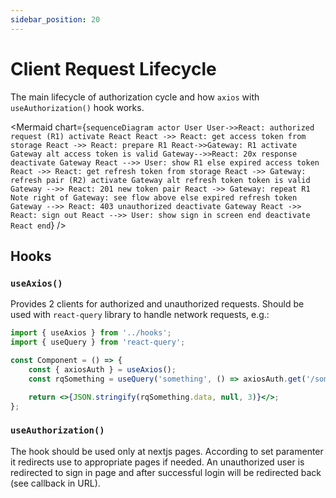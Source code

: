 ```yaml
---
sidebar_position: 20
---
```



# Client Request Lifecycle

The main lifecycle of authorization cycle and how `axios` with `useAuthorization()` hook works.

<Mermaid
	chart={`
		sequenceDiagram
			actor User
			User->>React: authorized request (R1)
			activate React
			React ->> React: get access token from storage
      React ->> React: prepare R1
      React->>Gateway: R1
			activate Gateway
			alt access token is valid
				Gateway-->>React: 20x response
			  deactivate Gateway
				React -->> User: show R1
      else expired access token
			  React ->> React: get refresh token from storage
        React ->> Gateway: refresh pair (R2)
			  activate Gateway
        alt refresh token token is valid
          Gateway -->> React: 201 new token pair
          React ->> Gateway: repeat R1
          Note right of Gateway: see flow above
        else expired refresh token
          Gateway -->> React: 403 unauthorized
          deactivate Gateway
          React ->> React: sign out
				  React -->> User: show sign in screen
        end
			  deactivate React
			end
`}
/>

## Hooks

### `useAxios()`

Provides 2 clients for authorized and unauthorized requests.
Should be used with `react-query` library to handle network requests, e.g.:

```jsx
import { useAxios } from '../hooks';
import { useQuery } from 'react-query';

const Component = () => {
	const { axiosAuth } = useAxios();
	const rqSomething = useQuery('something', () => axiosAuth.get('/something'));

	return <>{JSON.stringify(rqSomething.data, null, 3)}</>;
};
```

### `useAuthorization()`

The hook should be used only at nextjs pages.
According to set paramenter it redirects use to appropriate pages if needed.
An unauthorized user is redirected to sign in page and after successful login will be redirected back (see callback in URL).
